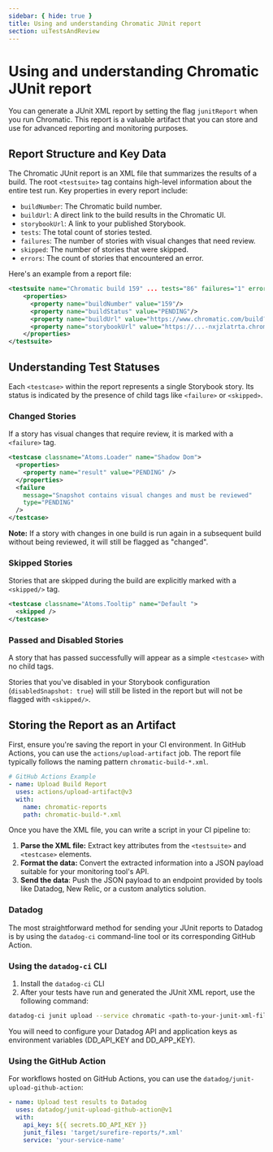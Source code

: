 ```yaml
---
sidebar: { hide: true }
title: Using and understanding Chromatic JUnit report
section: uiTestsAndReview
---
```


# Using and understanding Chromatic JUnit report

You can generate a JUnit XML report by setting the flag `junitReport` when you run Chromatic. This report is a valuable artifact that you can store and use for advanced reporting and monitoring purposes.

## Report Structure and Key Data

The Chromatic JUnit report is an XML file that summarizes the results of a build. The root `<testsuite>` tag contains high-level information about the entire test run. Key properties in every report include:

- `buildNumber`: The Chromatic build number.
- `buildUrl`: A direct link to the build results in the Chromatic UI.
- `storybookUrl`: A link to your published Storybook.
- `tests`: The total count of stories tested.
- `failures`: The number of stories with visual changes that need review.
- `skipped`: The number of stories that were skipped.
- `errors`: The count of stories that encountered an error.

Here's an example from a report file:

```xml title="chromatic-build-159.xml"
<testsuite name="Chromatic build 159" ... tests="86" failures="1" errors="0" skipped="0">
    <properties>
      <property name="buildNumber" value="159"/>
      <property name="buildStatus" value="PENDING"/>
      <property name="buildUrl" value="https://www.chromatic.com/build?appId=...&amp;number=159"/>
      <property name="storybookUrl" value="https://...-nxjzlatrta.chromatic.com/"/>
    </properties>
</testsuite>
```

## Understanding Test Statuses

Each `<testcase>` within the report represents a single Storybook story. Its status is indicated by the presence of child tags like `<failure>` or `<skipped>`.

### Changed Stories

If a story has visual changes that require review, it is marked with a `<failure>` tag.

```xml title="chromatic-build-159.xml"
<testcase classname="Atoms.Loader" name="Shadow Dom">
  <properties>
    <property name="result" value="PENDING" />
  </properties>
  <failure
    message="Snapshot contains visual changes and must be reviewed"
    type="PENDING"
  />
</testcase>
```

**Note:** If a story with changes in one build is run again in a subsequent build without being reviewed, it will still be flagged as "changed".

### Skipped Stories

Stories that are skipped during the build are explicitly marked with a `<skipped/>` tag.

```XML
<testcase classname="Atoms.Tooltip" name="Default ">
  <skipped />
</testcase>
```

### Passed and Disabled Stories

A story that has passed successfully will appear as a simple `<testcase>` with no child tags.

Stories that you've disabled in your Storybook configuration (`disabledSnapshot: true`) will still be listed in the report but will not be flagged with `<skipped/>`.

## Storing the Report as an Artifact

First, ensure you're saving the report in your CI environment. In GitHub Actions, you can use the `actions/upload-artifact` job. The report file typically follows the naming pattern `chromatic-build-*.xml`.

```YAML
# GitHub Actions Example
- name: Upload Build Report
  uses: actions/upload-artifact@v3
  with:
    name: chromatic-reports
    path: chromatic-build-*.xml
```

Once you have the XML file, you can write a script in your CI pipeline to:

1. **Parse the XML file:** Extract key attributes from the `<testsuite>` and `<testcase>` elements.
2. **Format the data:** Convert the extracted information into a JSON payload suitable for your monitoring tool's API.
3. **Send the data**: Push the JSON payload to an endpoint provided by tools like Datadog, New Relic, or a custom analytics solution.

### Datadog

The most straightforward method for sending your JUnit reports to Datadog is by using the `datadog-ci` command-line tool or its corresponding GitHub Action.

### Using the `datadog-ci` CLI

1. Install the `datadog-ci` CLI
2. After your tests have run and generated the JUnit XML report, use the following command:

```Bash
datadog-ci junit upload --service chromatic <path-to-your-junit-xml-files>
```

You will need to configure your Datadog API and application keys as environment variables (DD_API_KEY and DD_APP_KEY).

### Using the GitHub Action

For workflows hosted on GitHub Actions, you can use the `datadog/junit-upload-github-action`:

```YAML
- name: Upload test results to Datadog
  uses: datadog/junit-upload-github-action@v1
  with:
    api_key: ${{ secrets.DD_API_KEY }}
    junit_files: 'target/surefire-reports/*.xml'
    service: 'your-service-name'
```
